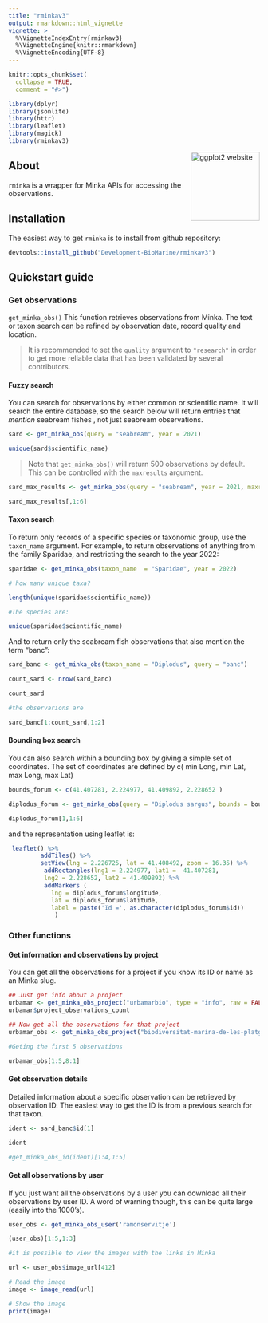 ```yaml
---
title: "rminkav3"
output: rmarkdown::html_vignette
vignette: >
  %\VignetteIndexEntry{rminkav3}
  %\VignetteEngine{knitr::rmarkdown}
  %\VignetteEncoding{UTF-8}
---
```


```r
knitr::opts_chunk$set(
  collapse = TRUE,
  comment = "#>")
```

```r
library(dplyr)
library(jsonlite)
library(httr)
library(leaflet)
library(magick)
library(rminkav3)
```

<a href="https://ggplot2.tidyverse.org"><img src="figures/minka1.png" align="right" height="138" alt="ggplot2 website" /></a>

<style>
.leaflet {
    margin: auto;
}
</style>



<style>
.picture {
    margin: auto;
}
</style>


## About

`rminka` is a wrapper for Minka APIs for accessing the observations.


## Installation

The easiest way to get `rminka` is to install from github repository: 

```r
devtools::install_github("Development-BioMarine/rminkav3")
```

## Quickstart guide

### Get observations

`get_minka_obs()` This function retrieves observations from Minka. The text or taxon search can be refined by observation date, record quality and location.

> It is recommended to set the `quality` argument to `"research"` in order to get more reliable data that has been validated by several contributors.

#### Fuzzy search

You can search for observations by either common or scientific name. It will search the entire  database, so the search below will return entries that _mention_ seabream fishes , not just seabream observations.


```r
sard <- get_minka_obs(query = "seabream", year = 2021)

unique(sard$scientific_name)
```


> Note that `get_minka_obs()` will return 500 observations by default. This can be controlled with the `maxresults` argument.

```r

sard_max_results <- get_minka_obs(query = "seabream", year = 2021, maxresults = 10)

sard_max_results[,1:6]
```


#### Taxon search

To return only records of a specific species or taxonomic group, use the `taxon_name` argument. For example, to return observations of anything from the family Sparidae, and restricting the search to the year 2022: 

```r

sparidae <- get_minka_obs(taxon_name  = "Sparidae", year = 2022)

# how many unique taxa?

length(unique(sparidae$scientific_name))

#The species are:

unique(sparidae$scientific_name)
```

And to return only the seabream fish observations that also mention the term "banc":


```r

sard_banc <- get_minka_obs(taxon_name = "Diplodus", query = "banc")

count_sard <- nrow(sard_banc)

count_sard

#the observarions are

sard_banc[1:count_sard,1:2]

```


#### Bounding box search

You can also search within a bounding box by giving a simple set of coordinates.
The set of coordinates are defined by c( min Long, min Lat, max Long, max Lat)
 
```r

bounds_forum <- c(41.407281, 2.224977, 41.409892, 2.228652 )

diplodus_forum <- get_minka_obs(query = "Diplodus sargus", bounds = bounds_forum, year = 2024, month = 5, maxresults = 7)

diplodus_forum[1,1:6]
```   
and the representation using leaflet is:

```r


 leaflet() %>%
         addTiles() %>%
         setView(lng = 2.226725, lat = 41.408492, zoom = 16.35) %>%
          addRectangles(lng1 = 2.224977, lat1 =  41.407281,
          lng2 = 2.228652, lat2 = 41.409892) %>%
          addMarkers (
            lng = diplodus_forum$longitude, 
            lat = diplodus_forum$latitude,
            label = paste('Id =', as.character(diplodus_forum$id))
             )
```  

### Other functions

#### Get information and observations by project

You can get all the observations for a project if you know its ID or name as an Minka slug.


```r

## Just get info about a project
urbamar <- get_minka_obs_project("urbamarbio", type = "info", raw = FALSE)
urbamar$project_observations_count
```


```r
## Now get all the observations for that project
urbamar_obs <- get_minka_obs_project("biodiversitat-marina-de-les-platges-de-sant-adria-del-besos", type = "observations")

#Geting the first 5 observations

urbamar_obs[1:5,8:1]
```


#### Get observation details

Detailed information about a specific observation can be retrieved by observation ID. The easiest way to get the ID is from a previous search for that taxon.


```r
ident <- sard_banc$id[1]

ident

#get_minka_obs_id(ident)[1:4,1:5]
```


#### Get all observations by user

If you just want all the observations by a user you can download all their observations by user ID. A word of warning though, this can be quite large (easily into the 1000's).


```r

user_obs <- get_minka_obs_user('ramonservitje')

(user_obs)[1:5,1:3]

#it is possible to view the images with the links in Minka

url <- user_obs$image_url[412]

# Read the image
image <- image_read(url)

# Show the image
print(image)
```



